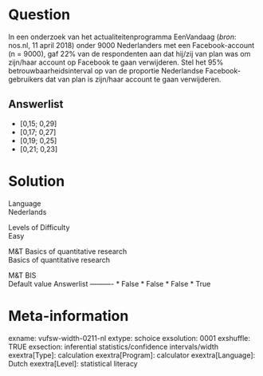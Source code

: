 Question
========
In een onderzoek van het actualiteitenprogramma EenVandaag (*bron*:
nos.nl, 11 april 2018) onder 9000 Nederlanders met een Facebook-account
(n = 9000), gaf 22% van de respondenten aan dat hij/zij van plan was om
zijn/haar account op Facebook te gaan verwijderen. Stel het 95%
betrouwbaarheidsinterval op van de proportie Nederlandse
Facebook-gebruikers dat van plan is zijn/haar account te gaan
verwijderen.

Answerlist
----------
* \[0,15; 0,29\]
* \[0,17; 0,27\]
* \[0,19; 0,25\]
* \[0,21; 0,23\]

Solution
========











Language  
Nederlands

Levels of Difficulty  
Easy

M&T Basics of quantitative research  
Basics of quantitative research

M&T BIS  
Default value
Answerlist
----------
* False
* False
* False
* True

Meta-information
================
exname: vufsw-width-0211-nl
extype: schoice
exsolution: 0001
exshuffle: TRUE
exsection: inferential statistics/confidence intervals/width
exextra[Type]: calculation
exextra[Program]: calculator
exextra[Language]: Dutch
exextra[Level]: statistical literacy

